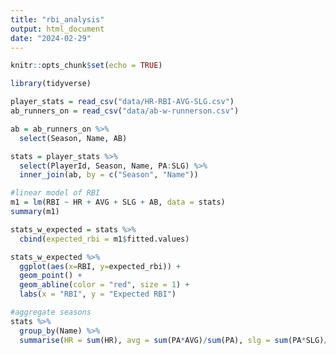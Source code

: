 ---
title: "rbi_analysis"
output: html_document
date: "2024-02-29"
---

```{r setup, include=FALSE}
knitr::opts_chunk$set(echo = TRUE)
```

```{r}
library(tidyverse)
```

```{r}
player_stats = read_csv("data/HR-RBI-AVG-SLG.csv")
ab_runners_on = read_csv("data/ab-w-runnerson.csv")

ab = ab_runners_on %>% 
  select(Season, Name, AB) 

stats = player_stats %>% 
  select(PlayerId, Season, Name, PA:SLG) %>% 
  inner_join(ab, by = c("Season", "Name"))

```

```{r}
#linear model of RBI
m1 = lm(RBI ~ HR + AVG + SLG + AB, data = stats)
summary(m1)
```

```{r}
stats_w_expected = stats %>% 
  cbind(expected_rbi = m1$fitted.values)

stats_w_expected %>% 
  ggplot(aes(x=RBI, y=expected_rbi)) +
  geom_point() +
  geom_abline(color = "red", size = 1) +
  labs(x = "RBI", y = "Expected RBI")
```


```{r}
#aggregate seasons
stats %>% 
  group_by(Name) %>% 
  summarise(HR = sum(HR), avg = sum(PA*AVG)/sum(PA), slg = sum(PA*SLG)/sum(PA), RBI = sum(RBI))
```

  
  
